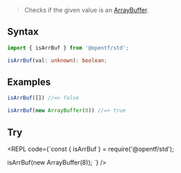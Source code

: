 
> Checks if the given value is an [ArrayBuffer](https://developer.mozilla.org/en-US/docs/Web/JavaScript/Reference/Global_Objects/ArrayBuffer).

## Syntax

```ts
import { isArrBuf } from '@opentf/std';

isArrBuf(val: unknown): boolean;
```

## Examples

```ts
isArrBuf([]) //=> false

isArrBuf(new ArrayBuffer(8)) //=> true
```

## Try

<REPL code={`const { isArrBuf } = require('@opentf/std');

isArrBuf(new ArrayBuffer(8));
`} />
